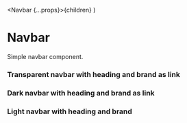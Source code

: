 
  <Navbar {...props}>{children}</Navbar>
)

# Navbar

Simple navbar component.

<Meta title="Components/navbar" component={Navbar} />

### Transparent navbar with heading and brand as link

<Canvas>
  <Navbar title="Page heading" />
</Canvas>

### Dark navbar with heading and brand as link

<Canvas>
  <Navbar title="Page heading" variant="bg-dark" />
</Canvas>

### Light navbar with heading and brand

<Canvas>
  <Navbar title="Page heading" variant="bg-light" />
</Canvas>
